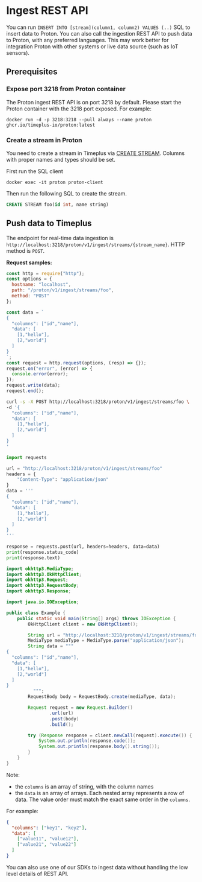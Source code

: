 # Ingest REST API


You can run `INSERT INTO [stream](column1, column2) VALUES (..)` SQL to insert data to Proton. You can also call the ingestion REST API to push data to Proton, with any preferred languages. This may work better for integration Proton with other systems or live data source (such as IoT sensors).

## Prerequisites

### Expose port 3218 from Proton container

The Proton ingest REST API is on port 3218 by default. Please start the Proton container with the 3218 port exposed. For example:

```shell
docker run -d -p 3218:3218 --pull always --name proton ghcr.io/timeplus-io/proton:latest
```



### Create a stream in Proton

You need to create a stream in Timeplus via [CREATE STREAM](proton-create-stream). Columns with proper names and types should be set.

First run the SQL client

```shell
docker exec -it proton proton-client
```

Then run the following SQL to create the stream.

```sql
CREATE STREAM foo(id int, name string)
```

## Push data to Timeplus

The endpoint for real-time data ingestion is `http://localhost:3218/proton/v1/ingest/streams/{stream_name}`. HTTP method is `POST`.

**Request samples:**
<Tabs defaultValue="curl">
<TabItem value="js" label="Node.js" default>

```js
const http = require("http");
const options = {
  hostname: "localhost",
  path: "/proton/v1/ingest/streams/foo",
  method: "POST"
};

const data = `
{
  "columns": ["id","name"],
  "data": [
    [1,"hello"],
    [2,"world"]
  ]
}
`;
const request = http.request(options, (resp) => {});
request.on("error", (error) => {
  console.error(error);
});
request.write(data);
request.end();
```

  </TabItem>
  <TabItem value="curl" label="curl">

```bash
curl -s -X POST http://localhost:3218/proton/v1/ingest/streams/foo \
-d '{
  "columns": ["id","name"],
  "data": [
    [1,"hello"],
    [2,"world"]
  ]
}
'
```

  </TabItem>
  <TabItem value="py" label="Python">

```python
import requests

url = "http://localhost:3218/proton/v1/ingest/streams/foo"
headers = {
    "Content-Type": "application/json"
}
data = '''
{
  "columns": ["id","name"],
  "data": [
    [1,"hello"],
    [2,"world"]
  ]
}
'''

response = requests.post(url, headers=headers, data=data)
print(response.status_code)
print(response.text)
```

  </TabItem>
  <TabItem value="java" label="Java">

```java
import okhttp3.MediaType;
import okhttp3.OkHttpClient;
import okhttp3.Request;
import okhttp3.RequestBody;
import okhttp3.Response;

import java.io.IOException;

public class Example {
    public static void main(String[] args) throws IOException {
        OkHttpClient client = new OkHttpClient();

        String url = "http://localhost:3218/proton/v1/ingest/streams/foo";
        MediaType mediaType = MediaType.parse("application/json");
        String data = """
{
  "columns": ["id","name"],
  "data": [
    [1,"hello"],
    [2,"world"]
  ]
}
          """;
        RequestBody body = RequestBody.create(mediaType, data);

        Request request = new Request.Builder()
                .url(url)
                .post(body)
                .build();

        try (Response response = client.newCall(request).execute()) {
            System.out.println(response.code());
            System.out.println(response.body().string());
        }
    }
}
```

  </TabItem>
</Tabs>

Note:

- the `columns` is an array of string, with the column names
- the `data` is an array of arrays. Each nested array represents a row of data. The value order must match the exact same order in the `columns`.

For example:

```json
{
  "columns": ["key1", "key2"],
  "data": [
    ["value11", "value12"],
    ["value21", "value22"]
  ]
}
```

You can also use one of our SDKs to ingest data without handling the low level details of REST API.
